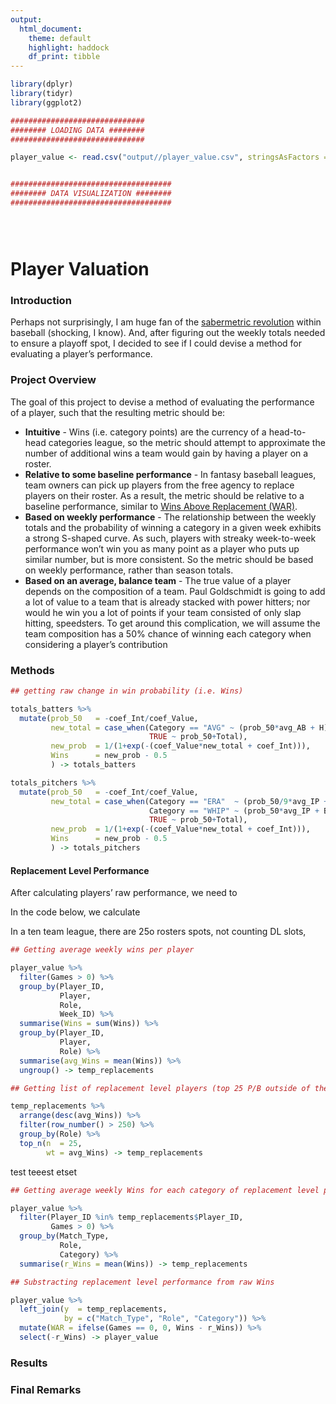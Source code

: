 ```yaml
---
output: 
  html_document:
    theme: default
    highlight: haddock
    df_print: tibble
---
```


```r

library(dplyr)
library(tidyr)
library(ggplot2)

##############################
######## LOADING DATA ########
##############################

player_value <- read.csv("output//player_value.csv", stringsAsFactors = FALSE)


####################################
######## DATA VISUALIZATION ########
####################################





```

# Player Valuation

### Introduction

Perhaps not surprisingly, I am huge fan of the [sabermetric revolution](https://en.wikipedia.org/wiki/Sabermetrics) within baseball (shocking, I know). And, after figuring out the weekly totals needed to ensure a playoff spot, I decided to see if I could devise a method for evaluating a player's performance. 


### Project Overview

The goal of this project to devise a method of evaluating the performance of a player, such that the resulting metric should be:

* **Intuitive** - Wins (i.e. category points) are the currency of a head-to-head categories league, so the metric should attempt to approximate the number of additional wins a team would gain by having a player on a roster. 
* **Relative to some baseline performance** - In fantasy baseball leagues, team owners can pick up players from the free agency to replace players on their roster. As a result, the metric should be relative to a baseline performance, similar to [Wins Above Replacement (WAR)](https://en.wikipedia.org/wiki/Wins_Above_Replacement).  
* **Based on weekly performance** - The relationship between the weekly totals and the probability of winning a category in a given week exhibits a strong S-shaped curve. As such, players with streaky week-to-week performance won’t win you as many point as a player who puts up similar number, but is more consistent. So the metric should be based on weekly performance, rather than season totals.
* **Based on an average, balance team** - The true value of a player depends on the composition of a team. Paul Goldschmidt is going to add a lot of value to a team that is already stacked with power hitters; nor would he win you a lot of points if your team consisted of only slap hitting, speedsters. To get around this complication, we will assume the team composition has a 50% chance of winning each category when considering a player's contribution 


### Methods




``` r

## getting raw change in win probability (i.e. Wins)

totals_batters %>%
  mutate(prob_50   = -coef_Int/coef_Value,
         new_total = case_when(Category == "AVG" ~ (prob_50*avg_AB + H)/(avg_AB + AB), 
                               TRUE ~ prob_50+Total),
         new_prob  = 1/(1+exp(-(coef_Value*new_total + coef_Int))),
         Wins      = new_prob - 0.5
         ) -> totals_batters

totals_pitchers %>%
  mutate(prob_50   = -coef_Int/coef_Value,
         new_total = case_when(Category == "ERA"  ~ (prob_50/9*avg_IP + ER)/(avg_IP + IP)*9, 
                               Category == "WHIP" ~ (prob_50*avg_IP + BR)/(avg_IP + IP),
                               TRUE ~ prob_50+Total),
         new_prob  = 1/(1+exp(-(coef_Value*new_total + coef_Int))),
         Wins      = new_prob - 0.5
         ) -> totals_pitchers

```


#### Replacement Level Performance

After calculating players' raw performance, we need to

In the code below, we calculate 

In a ten team league, there are 25o rosters spots, not counting DL slots, 

``` r

## Getting average weekly wins per player

player_value %>%
  filter(Games > 0) %>%
  group_by(Player_ID,
           Player,
           Role,
           Week_ID) %>%
  summarise(Wins = sum(Wins)) %>%
  group_by(Player_ID,
           Player,
           Role) %>%
  summarise(avg_Wins = mean(Wins)) %>%
  ungroup() -> temp_replacements

## Getting list of replacement level players (top 25 P/B outside of the top 250 players)

temp_replacements %>%
  arrange(desc(avg_Wins)) %>%
  filter(row_number() > 250) %>%
  group_by(Role) %>%
  top_n(n  = 25,
        wt = avg_Wins) -> temp_replacements

```


test teeest etset

``` r

## Getting average weekly Wins for each category of replacement level players

player_value %>%
  filter(Player_ID %in% temp_replacements$Player_ID,
         Games > 0) %>%
  group_by(Match_Type,
           Role,
           Category) %>%
  summarise(r_Wins = mean(Wins)) -> temp_replacements

## Substracting replacement level performance from raw Wins

player_value %>%
  left_join(y  = temp_replacements,
            by = c("Match_Type", "Role", "Category")) %>%
  mutate(WAR = ifelse(Games == 0, 0, Wins - r_Wins)) %>%
  select(-r_Wins) -> player_value

```


### Results


### Final Remarks



<br>
<br>